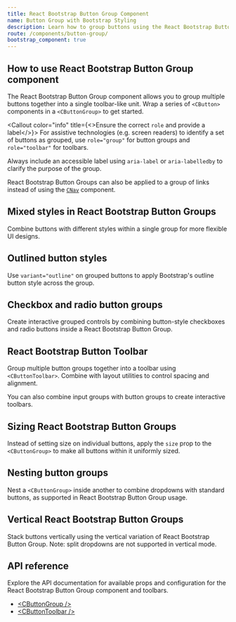 ```yaml
---
title: React Bootstrap Button Group Component
name: Button Group with Bootstrap Styling
description: Learn how to group buttons using the React Bootstrap Button Group component from CoreUI. Create accessible, styled toolbars and button sets with ease.
route: /components/button-group/
bootstrap_component: true
---
```


## How to use React Bootstrap Button Group component

The React Bootstrap Button Group component allows you to group multiple buttons together into a single toolbar-like unit. Wrap a series of `<CButton>` components in a `<CButtonGroup>` to get started.

<ExampleSnippet className="theme-bootstrap" component="ButtonGroupExample" componentName="React Bootstrap Button Group" />

<Callout color="info" title={<>Ensure the correct <code>role</code> and provide a label</>}>
  For assistive technologies (e.g. screen readers) to identify a set of buttons as grouped, use `role="group"` for button groups and `role="toolbar"` for toolbars.

  Always include an accessible label using `aria-label` or `aria-labelledby` to clarify the purpose of the group.
</Callout>

React Bootstrap Button Groups can also be applied to a group of links instead of using the [`CNav`](./../navs-tabs/#base-nav) component.

<ExampleSnippet className="theme-bootstrap" component="ButtonGroup2Example" componentName="React Bootstrap Button Group" />

## Mixed styles in React Bootstrap Button Groups

Combine buttons with different styles within a single group for more flexible UI designs.

<ExampleSnippet className="theme-bootstrap" component="ButtonGroupMixedStylesExample" componentName="React Bootstrap Button Group" />

## Outlined button styles

Use `variant="outline"` on grouped buttons to apply Bootstrap's outline button style across the group.

<ExampleSnippet className="theme-bootstrap" component="ButtonGroupOutlinedStylesExample" componentName="React Bootstrap Button Group" />

## Checkbox and radio button groups

Create interactive grouped controls by combining button-style checkboxes and radio buttons inside a React Bootstrap Button Group.

<ExampleSnippet className="theme-bootstrap" component="ButtonGroupCheckboxAndRadioExample" componentName="React Bootstrap Button Group" />

<ExampleSnippet className="theme-bootstrap" component="ButtonGroupCheckboxAndRadio2Example" componentName="React Bootstrap Button Group" />

## React Bootstrap Button Toolbar

Group multiple button groups together into a toolbar using `<CButtonToolbar>`. Combine with layout utilities to control spacing and alignment.

<ExampleSnippet className="theme-bootstrap" component="ButtonToolbarExample" componentName="React Bootstrap Button Group" />

You can also combine input groups with button groups to create interactive toolbars.

<ExampleSnippet className="theme-bootstrap" component="ButtonToolbar2Example" componentName="React Bootstrap Button Group" />

## Sizing React Bootstrap Button Groups

Instead of setting size on individual buttons, apply the `size` prop to the `<CButtonGroup>` to make all buttons within it uniformly sized.

<ExampleSnippet className="theme-bootstrap" component="ButtonGroupSizingExample" componentName="React Bootstrap Button Group" />

## Nesting button groups

Nest a `<CButtonGroup>` inside another to combine dropdowns with standard buttons, as supported in React Bootstrap Button Group usage.

<ExampleSnippet className="theme-bootstrap" component="ButtonGroupNestingExample" componentName="React Bootstrap Button Group" />

## Vertical React Bootstrap Button Groups

Stack buttons vertically using the vertical variation of React Bootstrap Button Group. Note: split dropdowns are not supported in vertical mode.

<ExampleSnippet className="theme-bootstrap" component="ButtonGroupVerticalExample" componentName="React Bootstrap Button Group" />

## API reference

Explore the API documentation for available props and configuration for the React Bootstrap Button Group component and toolbars.

- [&lt;CButtonGroup /&gt;](../api/#cbuttongroup)
- [&lt;CButtonToolbar /&gt;]()
